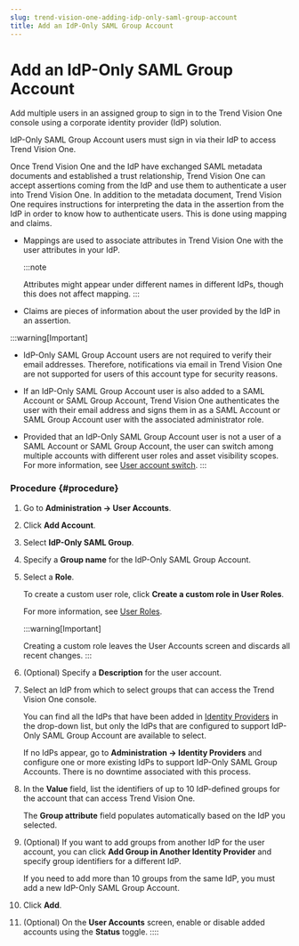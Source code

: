 ```yaml
---
slug: trend-vision-one-adding-idp-only-saml-group-account
title: Add an IdP-Only SAML Group Account
---
```

# Add an IdP-Only SAML Group Account

Add multiple users in an assigned group to sign in to the Trend Vision One console using a corporate identity provider (IdP) solution.

IdP-Only SAML Group Account users must sign in via their IdP to access Trend Vision One.

Once Trend Vision One and the IdP have exchanged SAML metadata documents and established a trust relationship, Trend Vision One can accept assertions coming from the IdP and use them to authenticate a user into Trend Vision One. In addition to the metadata document, Trend Vision One requires instructions for interpreting the data in the assertion from the IdP in order to know how to authenticate users. This is done using mapping and claims.

- Mappings are used to associate attributes in Trend Vision One with the user attributes in your IdP.

  :::note

  Attributes might appear under different names in different IdPs, though this does not affect mapping.
  :::

- Claims are pieces of information about the user provided by the IdP in an assertion.

:::warning[Important]

- IdP-Only SAML Group Account users are not required to verify their email addresses. Therefore, notifications via email in Trend Vision One are not supported for users of this account type for security reasons.

- If an IdP-Only SAML Group Account user is also added to a SAML Account or SAML Group Account, Trend Vision One authenticates the user with their email address and signs them in as a SAML Account or SAML Group Account user with the associated administrator role.

- Provided that an IdP-Only SAML Group Account user is not a user of a SAML Account or SAML Group Account, the user can switch among multiple accounts with different user roles and asset visibility scopes. For more information, see [User account switch](user-account-switch.mdx).
:::

### Procedure {#procedure}

1.  Go to **Administration → User Accounts**.

2.  Click **Add Account**.

3.  Select **IdP-Only SAML Group**.

4.  Specify a **Group name** for the IdP-Only SAML Group Account.

5.  Select a **Role**.

    To create a custom user role, click **Create a custom role in User Roles**.

    For more information, see [User Roles](user-roles-foundation-services.mdx).

    :::warning[Important]

    Creating a custom role leaves the User Accounts screen and discards all recent changes.
    :::

6.  (Optional) Specify a **Description** for the user account.

7.  Select an IdP from which to select groups that can access the Trend Vision One console.

    You can find all the IdPs that have been added in [Identity Providers](identity-providers.mdx) in the drop-down list, but only the IdPs that are configured to support IdP-Only SAML Group Account are available to select.

    If no IdPs appear, go to **Administration → Identity Providers** and configure one or more existing IdPs to support IdP-Only SAML Group Accounts. There is no downtime associated with this process.

8.  In the **Value** field, list the identifiers of up to 10 IdP-defined groups for the account that can access Trend Vision One.

    The **Group attribute** field populates automatically based on the IdP you selected.

9.  (Optional) If you want to add groups from another IdP for the user account, you can click **Add Group in Another Identity Provider** and specify group identifiers for a different IdP.

    If you need to add more than 10 groups from the same IdP, you must add a new IdP-Only SAML Group Account.

10. Click **Add**.

11. (Optional) On the **User Accounts** screen, enable or disable added accounts using the **Status** toggle.
::::
